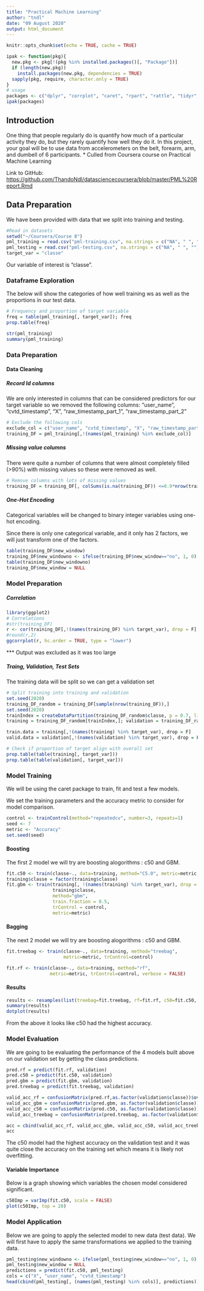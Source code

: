 ---
title: "Practical Machine Learning"
author: "tndl"
date: "09 August 2020"
output: html_document
---

```{r setup, include=FALSE}
knitr::opts_chunk$set(echo = TRUE, cache = TRUE)
```

```{r pckgs, include=FALSE}
ipak <- function(pkg){
  new.pkg <- pkg[!(pkg %in% installed.packages()[, "Package"])]
  if (length(new.pkg)) 
    install.packages(new.pkg, dependencies = TRUE)
  sapply(pkg, require, character.only = TRUE)
}
# usage
packages <- c("dplyr", "corrplot", "caret", "rpart", "rattle", "tidyr", "dummies", "ggplot2", "ggcorrplot", "mice", "VIM", "caretEnsemble", "randomForest")
ipak(packages)
```

## Introduction

One thing that people regularly do is quantify how much of a particular activity they do, but they rarely quantify how well they do it. In this project, your goal will be to use data from accelerometers on the belt, forearm, arm, and dumbell of 6 participants.
* Culled from Coursera course on Practical Machine Learning

Link to GitHub: <https://github.com/ThandoNdl/datasciencecoursera/blob/master/PML%20Report.Rmd>

## Data Preparation

We have been provided with data that we split into training and testing.

```{r import, message=FALSE, warning=FALSE, echo=TRUE}
#Read in datasets
setwd("~/Coursera/Course 8")
pml_training = read.csv("pml-training.csv", na.strings = c("NA", " ", ""))
pml_testing = read.csv("pml-testing.csv", na.strings = c("NA", " ", ""))
target_var = "classe"
```

Our variable of interest is "classe".

### Dataframe Exploration

The below will show the categories of how well training ws as well as the proportions in our test data.

```{r info_a, echo=FALSE}
# Frequency and proportion of target variable
freq = table(pml_training[, target_var]); freq
prop.table(freq)
```

```{r info_b, include=FALSE}
str(pml_training)
summary(pml_training)
```

### Data Preparation

#### Data Cleaning

##### Record Id columns

We are only interested in columns that can be considered predictors for our target variable so we removed the following columns:
"user_name", "cvtd_timestamp", "X", "raw_timestamp_part_1", "raw_timestamp_part_2"

```{r remove_col1, include=FALSE}
# Exclude the following cols
exclude_col = c("user_name", "cvtd_timestamp", "X", "raw_timestamp_part_1", "raw_timestamp_part_2")
training_DF = pml_training[,!(names(pml_training) %in% exclude_col)]
```

##### Missing value columns

There were quite a number of columns that were almost completely filled (>90%) with missing values so these were removed as well.

```{r remove_col2, echo=TRUE}
# Remove columns with lots of missing values
training_DF = training_DF[, colSums(is.na(training_DF)) <=0.9*nrow(training_DF)]
```

##### One-Hot Encoding

Categorical variables will be changed to binary integer variables using one-hot encoding.

Since there is only one categorical variable, and it only has 2 factors, we will just transform one of the factors.

```{r one_hot_encoding, include=TRUE}
table(training_DF$new_window)
training_DF$new_windowno <- ifelse(training_DF$new_window=="no", 1, 0)
table(training_DF$new_windowno)
training_DF$new_window = NULL
```

### Model Preparation

##### Correlation

```{r corr, eval=FALSE, include=TRUE}
library(ggplot2)
# Correlations
#str(training_DF)
r <- cor(training_DF[,!(names(training_DF) %in% target_var), drop = F], use="complete.obs")
#round(r,2)
ggcorrplot(r, hc.order = TRUE, type = "lower")
```
*** Output was excluded as it was too large 

##### Traing, Validation, Test Sets

The training data will be split so we can get a validation set

```{r modelprep, echo=TRUE}
# Split training into training and validation
set.seed(2020)
training_DF_random = training_DF[sample(nrow(training_DF)),]
set.seed(2020)
trainIndex = createDataPartition(training_DF_random$classe, p = 0.7, list = FALSE)
training = training_DF_random[trainIndex,]; validation = training_DF_random[-trainIndex,]

train.data = training[,!(names(training) %in% target_var), drop = F]
valid.data = validation[,!(names(validation) %in% target_var), drop = F]

# Check if proportion of target align with overall set
prop.table(table(training[, target_var]))
prop.table(table(validation[, target_var]))
```

### Model Training

We will be using the caret package to train, fit and test a few models.

We set the training parameters and the accuracy metric to consider for model comparison.

```{r param, include=TRUE}
control <- trainControl(method="repeatedcv", number=3, repeats=1)
seed <- 7
metric <- "Accuracy"
set.seed(seed)
```

#### Boosting

The first 2 model we will try are boosting alogorithms : c50 and GBM.

```{r boosting, message=FALSE, warning=FALSE, cache=TRUE, include=FALSE}
fit.c50 <- train(classe~., data=training, method="C5.0", metric=metric, trControl=control)
training$classe = factor(training$classe)
fit.gbm <- train(training[, !(names(training) %in% target_var), drop = FALSE], 
                 training$classe,
                 method="gbm",
                 train.fraction = 0.5,
                 trControl = control,
                 metric=metric)
```

#### Bagging

The next 2 model we will try are boosting alogorithms : c50 and GBM.

```{r bagging, message=FALSE, warning=FALSE, cache=TRUE, include=FALSE, paged.print=TRUE}
fit.treebag <- train(classe~., data=training, method="treebag", 
                     metric=metric, trControl=control)

fit.rf <- train(classe~., data=training, method="rf",
                metric=metric, trControl=control, verbose = FALSE)
```

#### Results

```{r results, echo=TRUE}
results <- resamples(list(treebag=fit.treebag, rf=fit.rf, c50=fit.c50, gbm=fit.gbm))
summary(results)
dotplot(results)
```

From the above it looks like c50 had the highest accuracy.

### Model Evaluation

We are going to be evaluating the performance of the 4 models built above on our validation set by getting the class predictions.

```{r model_eval, echo=FALSE}
pred.rf = predict(fit.rf, validation)
pred.c50 = predict(fit.c50, validation)
pred.gbm = predict(fit.gbm, validation)
pred.treebag = predict(fit.treebag, validation)

valid_acc_rf = confusionMatrix(pred.rf,as.factor(validation$classe))$overall['Accuracy']
valid_acc_gbm = confusionMatrix(pred.gbm, as.factor(validation$classe))$overall['Accuracy']
valid_acc_c50 = confusionMatrix(pred.c50, as.factor(validation$classe))$overall['Accuracy']
valid_acc_treebag = confusionMatrix(pred.treebag, as.factor(validation$classe))$overall['Accuracy']

acc = cbind(valid_acc_rf, valid_acc_gbm, valid_acc_c50, valid_acc_treebag)
acc

```

The c50 model had the highest accuracy on the validation test and it was quite close the accuracy on the training set which means it is likely not overfitting.

#### Variable Importance

Below is a graph showing which variables the chosen model considered significant.

```{r varImp}
c50Imp = varImp(fit.c50, scale = FALSE)
plot(c50Imp, top = 20)
```


### Model Application

Below we are going to apply the selected model to new data (test data). We will first have to apply the same transformations we applied to the training data.

```{r pred_test}
pml_testing$new_windowno <- ifelse(pml_testing$new_window=="no", 1, 0)
pml_testing$new_window = NULL
predictions = predict(fit.c50, pml_testing)
cols = c("X", "user_name", "cvtd_timestamp")
head(cbind(pml_testing[, (names(pml_testing) %in% cols)], predictions))
```

